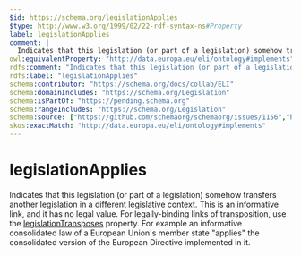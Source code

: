 ```yaml
---
$id: https://schema.org/legislationApplies
$type: http://www.w3.org/1999/02/22-rdf-syntax-ns#Property
label: legislationApplies
comment: |
  Indicates that this legislation (or part of a legislation) somehow transfers another legislation in a different legislative context. This is an informative link, and it has no legal value. For legally-binding links of transposition, use the <a href="/legislationTransposes">legislationTransposes</a> property. For example an informative consolidated law of a European Union's member state "applies" the consolidated version of the European Directive implemented in it.
owl:equivalentProperty: "http://data.europa.eu/eli/ontology#implements"
rdfs:comment: "Indicates that this legislation (or part of a legislation) somehow transfers another legislation in a different legislative context. This is an informative link, and it has no legal value. For legally-binding links of transposition, use the <a href=\"/legislationTransposes\">legislationTransposes</a> property. For example an informative consolidated law of a European Union's member state \"applies\" the consolidated version of the European Directive implemented in it."
rdfs:label: "legislationApplies"
schema:contributor: "https://schema.org/docs/collab/ELI"
schema:domainIncludes: "https://schema.org/Legislation"
schema:isPartOf: "https://pending.schema.org"
schema:rangeIncludes: "https://schema.org/Legislation"
schema:source: ["https://github.com/schemaorg/schemaorg/issues/1156","https://op.europa.eu/en/web/eu-vocabularies/model/-/resource/dataset/eli"]
skos:exactMatch: "http://data.europa.eu/eli/ontology#implements"
---
```


# legislationApplies

Indicates that this legislation (or part of a legislation) somehow transfers another legislation in a different legislative context. This is an informative link, and it has no legal value. For legally-binding links of transposition, use the <a href="/legislationTransposes">legislationTransposes</a> property. For example an informative consolidated law of a European Union's member state "applies" the consolidated version of the European Directive implemented in it.

